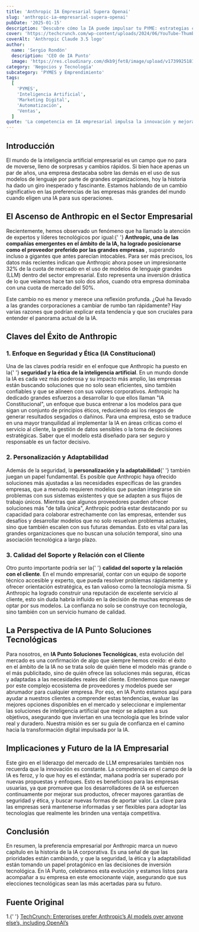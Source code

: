 ```yaml
---
title: 'Anthropic IA Empresarial Supera Openai'
slug: 'anthropic-ia-empresarial-supera-openai'
pubDate: '2025-01-15'
description: 'Descubre cómo la IA puede impulsar tu PYME: estrategias concretas de marketing, automatización y datos para aumentar ventas.'
cover: 'https://techcrunch.com/wp-content/uploads/2024/06/YouTube-Thumb-Text-2-3.png?w=1024'
coverAlt: 'Anthropic Claude 3.5 logo'
author:
  name: 'Sergio Rondón'
  description: 'CEO de IA Punto'
  image: 'https://res.cloudinary.com/dkb9jfet8/image/upload/v1739925181/sergio_gdcaeh.png'
category: 'Negocios y Tecnología'
subcategory: 'PYMES y Emprendimiento'
tags:
  [
    'PYMES',
    'Inteligencia Artificial',
    'Marketing Digital',
    'Automatización',
    'Ventas',
  ]
quote: 'La competencia en IA empresarial impulsa la innovación y mejora los servicios. — Sergio Rondón'
---
```

<h2 id="introduccion">Introducción</h2>

<p>
  El mundo de la inteligencia artificial empresarial es un campo que no para de
  moverse, lleno de sorpresas y cambios rápidos. Si bien hace apenas un par de
  años, una empresa destacaba sobre las demás en el uso de sus modelos de
  lenguaje por parte de grandes organizaciones, hoy la historia ha dado un giro
  inesperado y fascinante. Estamos hablando de un cambio significativo en las
  preferencias de las empresas más grandes del mundo cuando eligen una IA para
  sus operaciones.
</p>

<h2 id="el-ascenso-de-anthropic-en-el-sector-empresarial">
  El Ascenso de Anthropic en el Sector Empresarial
</h2>

<p>
  Recientemente, hemos observado un fenómeno que ha llamado la atención de
  expertos y líderes tecnológicos por igual:{' '}
  <strong>
    Anthropic, una de las compañías emergentes en el ámbito de la IA, ha logrado
    posicionarse como el proveedor preferido por las grandes empresas
  </strong>
  , superando incluso a gigantes que antes parecían intocables. Para ser más
  precisos, los datos más recientes indican que Anthropic ahora posee un
  impresionante 32% de la cuota de mercado en el uso de modelos de lenguaje
  grandes (LLM) dentro del sector empresarial. Esto representa una inversión
  drástica de lo que veíamos hace tan solo dos años, cuando otra empresa
  dominaba con una cuota de mercado del 50%.
</p>

<p>
  Este cambio no es menor y merece una reflexión profunda. ¿Qué ha llevado a las
  grandes corporaciones a cambiar de rumbo tan rápidamente? Hay varias razones
  que podrían explicar esta tendencia y que son cruciales para entender el
  panorama actual de la IA.
</p>

<h2 id="claves-del-exito-de-anthropic">Claves del Éxito de Anthropic</h2>

<h3 id="1-enfoque-en-seguridad-y-etica-ia-constitucional">
  1. Enfoque en Seguridad y Ética (IA Constitucional)
</h3>

<p>
  Una de las claves podría residir en el enfoque que Anthropic ha puesto en la{' '}
  <strong>seguridad y la ética de la inteligencia artificial</strong>. En un
  mundo donde la IA es cada vez más poderosa y su impacto más amplio, las
  empresas están buscando soluciones que no solo sean eficientes, sino también
  confiables y que se alineen con sus valores corporativos. Anthropic ha
  dedicado grandes esfuerzos a desarrollar lo que ellos llaman "IA
  Constitucional", un enfoque que busca entrenar a los modelos para que sigan un
  conjunto de principios éticos, reduciendo así los riesgos de generar
  resultados sesgados o dañinos. Para una empresa, esto se traduce en una mayor
  tranquilidad al implementar la IA en áreas críticas como el servicio al
  cliente, la gestión de datos sensibles o la toma de decisiones estratégicas.
  Saber que el modelo está diseñado para ser seguro y responsable es un factor
  decisivo.
</p>

<h3 id="2-personalizacion-y-adaptabilidad">
  2. Personalización y Adaptabilidad
</h3>

<p>
  Además de la seguridad, la <strong>personalización y la adaptabilidad</strong>{' '}
  también juegan un papel fundamental. Es posible que Anthropic haya ofrecido
  soluciones más ajustadas a las necesidades específicas de las grandes
  empresas, que a menudo requieren modelos que puedan integrarse sin problemas
  con sus sistemas existentes y que se adapten a sus flujos de trabajo únicos.
  Mientras que algunos proveedores pueden ofrecer soluciones más "de talla
  única", Anthropic podría estar destacando por su capacidad para colaborar
  estrechamente con las empresas, entender sus desafíos y desarrollar modelos
  que no solo resuelvan problemas actuales, sino que también escalen con sus
  futuras demandas. Esto es vital para las grandes organizaciones que no buscan
  una solución temporal, sino una asociación tecnológica a largo plazo.
</p>

<h3 id="3-calidad-del-soporte-y-relacion-con-el-cliente">
  3. Calidad del Soporte y Relación con el Cliente
</h3>

<p>
  Otro punto importante podría ser la{' '}
  <strong>calidad del soporte y la relación con el cliente</strong>. En el mundo
  empresarial, contar con un equipo de soporte técnico accesible y experto, que
  pueda resolver problemas rápidamente y ofrecer orientación estratégica, es tan
  valioso como la tecnología misma. Si Anthropic ha logrado construir una
  reputación de excelente servicio al cliente, esto sin duda habría influido en
  la decisión de muchas empresas de optar por sus modelos. La confianza no solo
  se construye con tecnología, sino también con un servicio humano de calidad.
</p>

<h2 id="la-perspectiva-de-ia-punto-soluciones-tecnologicas">
  La Perspectiva de IA Punto Soluciones Tecnológicas
</h2>

<p>
  Para nosotros, en <strong>IA Punto Soluciones Tecnológicas</strong>, esta
  evolución del mercado es una confirmación de algo que siempre hemos creído: el
  éxito en el ámbito de la IA no se trata solo de quién tiene el modelo más
  grande o el más publicitado, sino de quién ofrece las soluciones más seguras,
  éticas y adaptadas a las necesidades reales del cliente. Entendemos que
  navegar por este complejo ecosistema de proveedores y modelos puede ser
  abrumador para cualquier empresa. Por eso, en IA Punto estamos aquí para
  ayudar a nuestros clientes a comprender estas tendencias, evaluar las mejores
  opciones disponibles en el mercado y seleccionar e implementar las soluciones
  de inteligencia artificial que mejor se adapten a sus objetivos, asegurando
  que inviertan en una tecnología que les brinde valor real y duradero. Nuestra
  misión es ser su guía de confianza en el camino hacia la transformación
  digital impulsada por la IA.
</p>

<h2 id="implicaciones-y-futuro-de-la-ia-empresarial">
  Implicaciones y Futuro de la IA Empresarial
</h2>

<p>
  Este giro en el liderazgo del mercado de LLM empresariales también nos
  recuerda que la innovación es constante. La competencia en el campo de la IA
  es feroz, y lo que hoy es el estándar, mañana podría ser superado por nuevas
  propuestas y enfoques. Esto es beneficioso para las empresas usuarias, ya que
  promueve que los desarrolladores de IA se esfuercen continuamente por mejorar
  sus productos, ofrecer mayores garantías de seguridad y ética, y buscar nuevas
  formas de aportar valor. La clave para las empresas será mantenerse informadas
  y ser flexibles para adoptar las tecnologías que realmente les brinden una
  ventaja competitiva.
</p>

<h2 id="conclusion">Conclusión</h2>

<p>
  En resumen, la preferencia empresarial por Anthropic marca un nuevo capítulo
  en la historia de la IA corporativa. Es una señal de que las prioridades están
  cambiando, y que la seguridad, la ética y la adaptabilidad están tomando un
  papel protagónico en las decisiones de inversión tecnológica. En IA Punto,
  celebramos esta evolución y estamos listos para acompañar a su empresa en este
  emocionante viaje, asegurando que sus elecciones tecnológicas sean las más
  acertadas para su futuro.
</p>

<h2 id="fuente-original">Fuente Original</h2>

<p>
  1.{' '}
  <a
    href="https://techcrunch.com/2025/07/31/enterprises-prefer-anthropics-ai-models-over-anyone-elses-including-openais/"
    target="_blank"
    rel="noopener noreferrer"
  >
    TechCrunch: Enterprises prefer Anthropic’s AI models over anyone else’s,
    including OpenAI’s
  </a>
</p>

